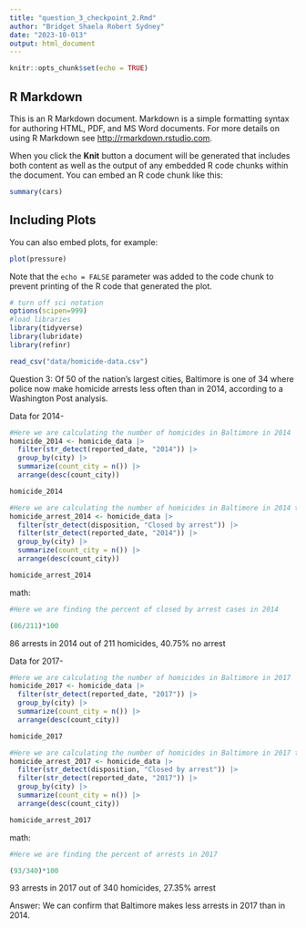 ```yaml
---
title: "question_3_checkpoint_2.Rmd"
author: "Bridget Shaela Robert Sydney"
date: "2023-10-013"
output: html_document
---
```

```r
knitr::opts_chunk$set(echo = TRUE)
```
## R Markdown

This is an R Markdown document. Markdown is a simple formatting syntax for authoring HTML, PDF, and MS Word documents. For more details on using R Markdown see <http://rmarkdown.rstudio.com>.

When you click the **Knit** button a document will be generated that includes both content as well as the output of any embedded R code chunks within the document. You can embed an R code chunk like this:
```r
summary(cars)
```
## Including Plots

You can also embed plots, for example:
```r
plot(pressure)
```
Note that the `echo = FALSE` parameter was added to the code chunk to prevent printing of the R code that generated the plot.
```r
# turn off sci notation
options(scipen=999)
#load libraries
library(tidyverse)
library(lubridate)
library(refinr)

```

```r
read_csv("data/homicide-data.csv")

```

Question 3: Of 50 of the nation’s largest cities, Baltimore is one of 34 where police now make homicide arrests less often than in 2014, according to a Washington Post analysis.


Data for 2014-

```r
#Here we are calculating the number of homicides in Baltimore in 2014
homicide_2014 <- homicide_data |> 
  filter(str_detect(reported_date, "2014")) |> 
  group_by(city) |> 
  summarize(count_city = n()) |> 
  arrange(desc(count_city))

homicide_2014

```


```r
#Here we are calculating the number of homicides in Baltimore in 2014 that were closed by arrest
homicide_arrest_2014 <- homicide_data |> 
  filter(str_detect(disposition, "Closed by arrest")) |> 
  filter(str_detect(reported_date, "2014")) |> 
  group_by(city) |> 
  summarize(count_city = n()) |> 
  arrange(desc(count_city))

homicide_arrest_2014
```



math:
```r
#Here we are finding the percent of closed by arrest cases in 2014

(86/211)*100
```
86 arrests in 2014 out of 211 homicides, 40.75% no arrest

Data for 2017-

```r
#Here we are calculating the number of homicides in Baltimore in 2017
homicide_2017 <- homicide_data |> 
  filter(str_detect(reported_date, "2017")) |> 
  group_by(city) |> 
  summarize(count_city = n()) |> 
  arrange(desc(count_city))

homicide_2017

```


```r
#Here we are calculating the number of homicides in Baltimore in 2017 that were closed by arrest
homicide_arrest_2017 <- homicide_data |> 
  filter(str_detect(disposition, "Closed by arrest")) |> 
  filter(str_detect(reported_date, "2017")) |> 
  group_by(city) |> 
  summarize(count_city = n()) |> 
  arrange(desc(count_city))

homicide_arrest_2017
```



math:
```r
#Here we are finding the percent of arrests in 2017

(93/340)*100
```

93 arrests in 2017 out of 340 homicides, 27.35% arrest

Answer: We can confirm that Baltimore makes less arrests in 2017 than in 2014.